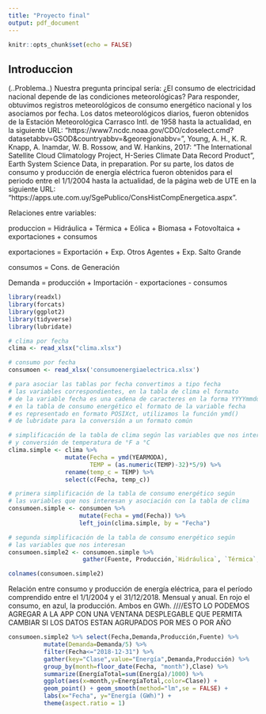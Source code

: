 ```yaml
---
title: "Proyecto final"
output: pdf_document
---
```


```r
knitr::opts_chunk$set(echo = FALSE)
```

## Introduccion

(..Problema..) Nuestra pregunta principal sería: ¿El consumo de electricidad nacional depende de las condiciones meteorológicas? Para responder, obtuvimos registros meteorológicos de consumo energético nacional y los asociamos por fecha. Los datos meteorológicos diarios, fueron obtenidos de la Estación Meteorológica Carrasco Intl. de 1958 hasta la actualidad, en la siguiente URL:
  "https://www7.ncdc.noaa.gov/CDO/cdoselect.cmd?datasetabbv=GSOD&countryabbv=&georegionabbv=", Young, A. H., K. R. Knapp, A. Inamdar, W. B. Rossow, and W. Hankins, 2017: “The International Satellite Cloud Climatology Project, H-Series Climate Data Record Product”, Earth System Science Data, in preparation.
  Por su parte, los datos de consumo y producción de energía eléctrica fueron obtenidos para el periodo entre el 1/1/2004 hasta la actualidad, de la página web de UTE en la siguiente URL: "https://apps.ute.com.uy/SgePublico/ConsHistCompEnergetica.aspx". 

Relaciones entre variables:

produccion = Hidráulica + Térmica + Eólica + Biomasa + Fotovoltaica + exportaciones + consumos

exportaciones = Exportación + Exp. Otros Agentes + Exp. Salto Grande

consumos = Cons. de Generación

Demanda = producción + Importación - exportaciones - consumos



```r
library(readxl)
library(forcats)
library(ggplot2)
library(tidyverse)
library(lubridate)

# clima por fecha
clima <- read_xlsx("clima.xlsx")

# consumo por fecha
consumoen <- read_xlsx('consumoenergiaelectrica.xlsx')

# para asociar las tablas por fecha convertimos a tipo fecha
# las variables correspondientes, en la tabla de clima el formato
# de la variable fecha es una cadena de caracteres en la forma YYYYmmdd,
# en la tabla de consumo energético el formato de la variable fecha
# es representado en formato POSIXct, utilizamos la función ymd()
# de lubridate para la conversión a un formato común

# simplificación de la tabla de clima según las variables que nos interesan
# y conversión de temperatura de °F a °C
clima.simple <- clima %>%
                mutate(Fecha = ymd(YEARMODA),
                       TEMP = (as.numeric(TEMP)-32)*5/9) %>%
                rename(temp_c = TEMP) %>%
                select(c(Fecha, temp_c))

# primera simplificación de la tabla de consumo energético según
# las variables que nos interesan y asociación con la tabla de clima
consumoen.simple <- consumoen %>%
                    mutate(Fecha = ymd(Fecha)) %>%
                    left_join(clima.simple, by = "Fecha")

# segunda simplificación de la tabla de consumo energético según
# las variables que nos interesan
consumoen.simple2 <- consumoen.simple %>%
                     gather(Fuente, Producción,`Hidráulica`, `Térmica`, `Eólica`, `Biomasa`, `Fotovoltaica`)

colnames(consumoen.simple2)

```

Relación entre consumo y producción de energía eléctrica, para el período comprendido entre el 1/1/2004 y el 31/12/2018. Mensual y anual. En rojo el consumo, en azul, la producción. Ambos en GWh. ////ESTO LO PODEMOS AGREGAR A LA APP CON UNA VENTANA DESPLEGABLE QUE PERMITA CAMBIAR SI LOS DATOS ESTAN AGRUPADOS POR MES O POR AÑO

```r
consumoen.simple2 %>% select(Fecha,Demanda,Producción,Fuente) %>%
          mutate(Demanda=Demanda/5) %>%
          filter(Fecha<="2018-12-31") %>% 
          gather(key="Clase",value="Energía",Demanda,Producción) %>%
          group_by(month=floor_date(Fecha, "month"),Clase) %>%
          summarize(EnergíaTotal=sum(Energía)/1000) %>% 
          ggplot(aes(x=month,y=EnergíaTotal,color=Clase)) + 
          geom_point() + geom_smooth(method="lm",se = FALSE) +
          labs(x="Fecha", y="Energía (GWh)") + 
          theme(aspect.ratio = 1)
```

```r

```
